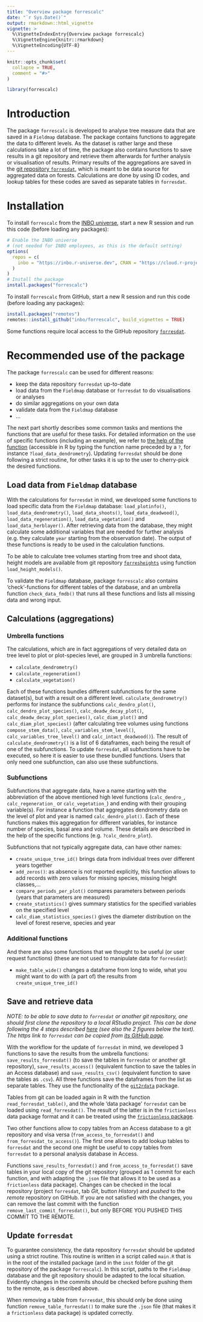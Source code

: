 ```yaml
---
title: "Overview package forrescalc"
date: "`r Sys.Date()`"
output: rmarkdown::html_vignette
vignette: >
  %\VignetteIndexEntry{Overview package forrescalc}
  %\VignetteEngine{knitr::rmarkdown}
  %\VignetteEncoding{UTF-8}
---
```


```r
knitr::opts_chunk$set(
  collapse = TRUE,
  comment = "#>"
)
```

```r
library(forrescalc)
```

# Introduction

The package `forrescalc` is developed to analyse tree measure data that are saved in a `Fieldmap` database. The package contains functions to aggregate the data to different levels. As the dataset is rather large and these calculations take a lot of time, the package also contains functions to save results in a git repository and retrieve them afterwards for further analysis or visualisation of results. Primary results of the aggregations are saved in the [git repository `forresdat`](https://github.com/inbo/forresdat), which is meant to be data source for aggregated data on forests. Calculations are done by using ID codes, and lookup tables for these codes are saved as separate tables in `forresdat`.

# Installation

To install `forrescalc` from the [INBO universe](https://inbo.r-universe.dev/builds),
start a new R session and run this code (before loading any packages):

```r
# Enable the INBO universe
# (not needed for INBO employees, as this is the default setting)
options(
  repos = c(
    inbo = "https://inbo.r-universe.dev", CRAN = "https://cloud.r-project.org"
  )
)
# Install the package
install.packages("forrescalc")
```

To install `forrescalc` from GitHub, start a new R session and run this code (before loading any packages):

```r
install.packages("remotes")
remotes::install_github("inbo/forrescalc", build_vignettes = TRUE)
```

Some functions require local access to the GitHub repository [`forresdat`](https://github.com/inbo/forresdat).

# Recommended use of the package

The package `forrescalc` can be used for different reasons:

- keep the data repository `forresdat` up-to-date
- load data from the `Fieldmap` database or `forresdat` to do visualisations or analyses
- do similar aggregations on your own data
- validate data from the `Fieldmap` database
- ...

The next part shortly describes some common tasks and mentions the functions that are useful for these tasks. For detailed information on the use of specific functions (including an example), we refer to [the help of the function](https://inbo.github.io/forrescalc/reference/index.html) (accessible in R by typing the function name preceded by a `?`, for instance `?load_data_dendrometry`). Updating `forresdat` should be done following a strict routine, for other tasks it is up to the user to cherry-pick the desired functions.

## Load data from `Fieldmap` database

With the calculations for `forresdat` in mind, we developed some functions to load specific data from the `Fieldmap` database: `load_plotinfo()`, `load_data_dendrometry()`, `load_data_shoots()`, `load_data_deadwood()`, `load_data_regeneration()`, `load_data_vegetation()` and `load_data_herblayer()`. After retrieving data from the database, they might calculate some additional variables that are needed for further analysis (e.g. they calculate `year` starting from the observation date). The output of these functions is ready to be used in the calculation functions.

To be able to calculate tree volumes starting from tree and shoot data, height models are available from git repository [`forresheights`](https://github.com/inbo/forresheights) using function `load_height_models()`.

To validate the `Fieldmap` database, package `forrescalc` also contains 'check'-functions for different tables of the database, and an umbrella function `check_data_fmdb()` that runs all these functions and lists all missing data and wrong input.

## Calculations (aggregations)

### Umbrella functions

The calculations, which are in fact aggregations of very detailed data on tree level to plot or plot-species level, are grouped in 3 umbrella functions:

- `calculate_dendrometry()`
- `calculate_regeneration()`
- `calculate_vegetation()`

Each of these functions bundles different subfunctions for the same dataset(s), but with a result on a different level. `calculate_dendrometry()` performs for instance the subfunctions `calc_dendro_plot()`, `calc_dendro_plot_species()`, `calc_deadw_decay_plot()`, `calc_deadw_decay_plot_species()`, `calc_diam_plot()` and `calc_diam_plot_species()` (after calculating tree volumes using functions `compose_stem_data()`, `calc_variables_stem_level()`, `calc_variables_tree_level()` and `calc_intact_deadwood()`). The result of `calculate_dendrometry()` is a list of 6 dataframes, each being the result of one of the subfunctions. To update `forresdat`, all subfunctions have to be executed, so here it is easier to use these bundled functions. Users that only need one subfunction, can also use these subfunctions.

### Subfunctions

Subfunctions that aggregate data, have a name starting with the abbreviation of the above mentioned high level functions (`calc_dendro_`, `calc_regeneration_` or `calc_vegetation_`) and ending with their grouping variable(s). For instance a function that aggregates dendrometry data on the level of plot and year is named `calc_dendro_plot()`. Each of these functions makes this aggregation for different variables, for instance number of species, basal area and volume. These details are described in the help of the specific functions (e.g. `?calc_dendro_plot`).

Subfunctions that not typically aggregate data, can have other names:

- `create_unique_tree_id()` brings data from individual trees over different years together
- `add_zeros()`: as absence is not reported explicitly, this function allows to add records with zero values for missing species, missing height classes,... 
- `compare_periods_per_plot()` compares parameters between periods (years that parameters are measured)
- `create_statistics()` gives summary statistics for the specified variables on the specified level
- `calc_diam_statistics_species()` gives the diameter distribution on the level of forest reserve, species and year 

### Additional functions

And there are also some functions that we thought to be useful (or user request functions) (these are not used to manipulate data for `forresdat`):

- `make_table_wide()` changes a dataframe from long to wide, what you might want to do with (a part of) the results from `create_unique_tree_id()`

## Save and retrieve data

_NOTE: to be able to save data to `forresdat` or another git repository, one should first clone the repository to a local RStudio project. This can be done following the 4 steps described [here](https://inbo.github.io/git-course/course_rstudio.html#23_clone_a_repo_to_work_locally) (see also the 2 figures below the text). The https link to `forresdat` can be copied from [its GitHub page](https://github.com/inbo/forresdat)._

With the workflow for the update of `forresdat` in mind, we developed 3 functions to save the results from the umbrella functions: `save_results_forresdat()` (to save the tables in `forresdat` or another git repository), `save_results_access()` (equivalent function to save the tables in an Access database) and `save_results_csv()` (equivalent function to save the tables as `.csv`). All three functions save the dataframes from the list as separate tables. They use the functionality of the [`git2rdata`](https://ropensci.github.io/git2rdata/) package.

Tables from git can be loaded again in R with the function `read_forresdat_table()`, and the whole 'data package' `forresdat` can be loaded using `read_forresdat()`.
The result of the latter is in the `frictionless` data package format and it can be treated using the [`frictionless` package](https://docs.ropensci.org/frictionless/).

Two other functions allow to copy tables from an Access database to a git repository and visa versa (`from_access_to_forresdat()` and `from_forresdat_to_access()`). The first one allows to add lookup tables to `forresdat` and the second one might be useful to copy tables from `forresdat` to a personal analysis database in Access.

Functions `save_results_forresdat()` and `from_access_to_forresdat()` save tables in your local copy of the git repository (grouped as 1 commit for each function, and with adapting the `.json` file that allows it to be used as a `frictionless` data package). Changes can be checked in the local repository (project `forresdat`, tab _Git_, button _History_) and _pushed_ to the _remote_ repository on GitHub. If you are not satisfied with the changes, you can remove the last commit with the function `remove_last_commit_forresdat()`, but only BEFORE YOU PUSHED THIS COMMIT TO THE REMOTE.

## Update `forresdat`

To guarantee consistency, the data repository `forresdat` should be updated using a strict routine. This routine is written in a script called `main.R` that is in the root of the installed package (and in the `inst` folder of the git repository of the package `forrescalc`). In this script, paths to the `Fieldmap` database and the git repository should be adapted to the local situation. Evidently changes in the commits should be checked before pushing them to the remote, as is described above.

When removing a table from `forresdat`, this should only be done using function `remove_table_forresdat()` to make sure the `.json` file (that makes it a `frictionless` data package) is updated correctly.
